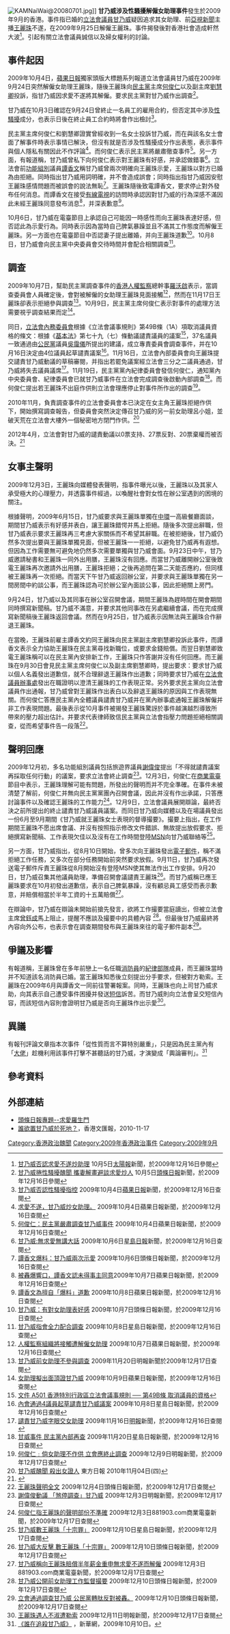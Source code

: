 [[File:KAMNaiWai@20080701.jpg|thumb]]]]
'''甘乃威涉及性騷擾解僱女助理事件'''發生於2009年9月的香港。事件指已婚的[[香港立法會|立法會議員]][[甘乃威|甘乃威]]疑因追求其女助理、前[[亞視新聞|亞視新聞]]主播[[王麗珠|王麗珠]]不遂，在2009年9月25日解僱王麗珠。事件揭發後對香港社會造成軒然大波<ref>[http://the-sun.on.cc/cnt/news/20091005/00407_011.html?pubdate=20091005 甘乃威否認求愛不遂炒助理] {{Wayback|url=http://the-sun.on.cc/cnt/news/20091005/00407_011.html?pubdate=20091005 |date=20170424181047 }} 10月5日[[太陽報_(香港)|太陽報]]新聞，於2009年12月16日參閱</ref>。引起有關立法會議員誠信以及婦女權利的討論。

==事件起因==
2009年10月4日，[[蘋果日報_(香港)|蘋果日報]]獨家頭版大標題系列報道立法會議員甘乃威在2009年9月24日突然解僱女助理王麗珠，隨後王麗珠向[[民主黨_(香港)|民主黨]]主席[[何俊仁|何俊仁]]以及副主席[[劉慧卿|劉慧卿]]投訴，指甘乃威因求愛不遂將其解僱。要求民主黨對甘乃威作出調查<ref>[http://news.hkheadline.com/dailynews/content_hk/2009/10/05/90203.asp 甘乃威捲性騷擾醜聞 攜妻解畫避談求愛炒人] 10月5日[[頭條日報|頭條日報]]新聞，於2009年12月16日參閱</ref>。

甘乃威在10月3日確認在9月24日曾終止一名員工的雇用合約，但否定其中涉及[[性騷擾|性騷擾]]成分，也表示日後在終止員工合約時將會作出檢討<ref>[http://hk.apple.nextmedia.com/template/apple/art_main.php?iss_id=20091004&sec_id=4104&subsec=11866&art_id=13276608 甘乃威否認性騷擾指控] 2009年10月4日[[蘋果日報_(香港)|蘋果日報]]新聞，於2009年12月16日查閱</ref>。

民主黨主席何俊仁和劉慧卿證實曾經收到一名女士投訴甘乃威，而在與該名女士會面了解事件時表示事情已解決，但沒有就是否涉及性騷擾成分作出表態，表示事件與個人隱私有關因此不作評論<ref>[http://hk.apple.nextmedia.com/realtime/art_main.php?iss_id=20091004&sec_id=6996647&subsec=6996645&art_id=13276938 求愛不遂，甘乃威炒女助理。] 2009年10月4日蘋果日報新聞，於2009年12月16日查閱</ref>。而何俊仁表示民主黨將嚴肅徹查事件<ref>[http://hk.apple.nextmedia.com/realtime/art_main.php?iss_id=20091004&sec_id=6996647&subsec=6996645&art_id=13277373 何俊仁：民主黨嚴肅調查甘乃威事件] 2009年10月4日蘋果日報新聞，於2009年12月16日查閱</ref>。另一方面，有報道稱，甘乃威曾私下向何俊仁表示對王麗珠有好感，并承認做錯事<ref>[http://www.singtao.com/yesterday/loc/1006ao03.html 甘乃威:無求愛無講大話] {{Wayback|url=http://www.singtao.com/yesterday/loc/1006ao03.html |date=20121113195721 }} 2009年10月6日[[星島日報|星島日報]]新聞，於2009年12月16日查閱</ref>。立法會前[[功能組別|功能組別]]議員[[譚香文|譚香文]]稱甘乃威曾兩次明確向王麗珠示愛，王麗珠以對方已婚為由拒絕。同時指出甘乃威用詞明確，并不會造成誤會；同時指出指甘乃威因安慰王麗珠感情問題而被誤會的說法無恥<ref>[http://www.hkheadline.com/news_topic/nt_content.asp?sid=2198&nt=np 譚香文爆料：甘乃威兩次示愛] 2009年10月6日頭條日報新聞，於2009年12月16日查閱</ref>。王麗珠隨後致電譚香文，要求停止對外發布任何消息。而譚香文在接受[[香港有線電視|有線電視]]的訪問時承認因對甘乃威的行為深感不滿因此未經王麗珠同意發布消息<ref>[http://hk.apple.nextmedia.com/template/apple/art_main.php?iss_id=20091007&sec_id=4104&subsec=12731&art_id=13286716 被轟爆響口，譚香文認未得事主同意]2009年10月7日蘋果日報新聞，於2009年12月16日查閱</ref>，并深表歉意<ref>[http://hk.apple.nextmedia.com/template/apple/art_main.php?iss_id=20091008&sec_id=4104&subsec=11867&art_id=13290318 譚香文為擅自「爆料」道歉] 2009年10月8日蘋果日報新聞，於2009年12月16日查閱</ref>。

10月6日，甘乃威在電臺節目上承認自己可能因一時感性而向王麗珠表達好感，但否認此為示愛行為。同時表示因為當時自己脾氣暴躁並且不滿其工作態度而解僱王麗珠。另一方面也在電臺節目中否認妻子提出離婚，并向王麗珠道歉<ref>[http://www.hkheadline.com/news_topic/nt_content.asp?sid=2207&nt=np 甘乃威：有對女助理表好感] 2009年10月7日頭條日報新聞，於2009年12月16日查閱</ref>。10月8日，甘乃威會向民主黨中央委員會交待時間并會配合相關調查<ref>[http://hk.news.yahoo.com/article/091008/3/el6k.html 甘乃威指會全力配合調查] {{Wayback|url=http://hk.news.yahoo.com/article/091008/3/el6k.html |date=20091011113158 }} 2009年10月8日星島日報新聞，於2009年12月16日查閱</ref>。

==調查==
2009年10月7日，幫助民主黨調查事件的[[香港人權監察|香港人權監察]]總幹事[[羅沃啟|羅沃啟]]表示，當調查委員會人員確定後，會對被解僱的女助理王麗珠見面接觸<ref>[http://hk.apple.nextmedia.com/realtime/art_main.php?iss_id=20091007&sec_id=6996647&subsec=6996645&art_id=13287845 人權監察組織將接觸遭解僱女助理] 2009年10月7日蘋果日報新聞，於2009年12月16日查閱</ref>，然而在11月17日王麗珠卻表示拒絕參與調查<ref>[http://hk.news.yahoo.com/article/091120/4/f9ur.html 甘乃威前女助理不參與調查] {{Wayback|url=http://hk.news.yahoo.com/article/091120/4/f9ur.html |date=20091123082933 }} 2009年11月20日明報新聞於2009年12月17日查閱</ref>。10月9日，民主黨主席何俊仁表示對事件的處理方法需要視乎調查結果而定<ref>[http://hk.apple.nextmedia.com/realtime/art_main.php?iss_id=20091009&sec_id=6996647&subsec=6996645&art_id=13294684 女助理擬出面頂證甘乃威] 2009年10月9日蘋果日報新聞，於2009年12月16日查閱</ref>。

同日，[[立法會內務委員會|立法會內務委員會]]根據《立法會議事規則》第49B條（1A）項取消議員資格的條文：根據《[[基本法|基本法]]》第七十九（七）條動議譴責議員的議案<ref>[https://www.elegislation.gov.hk/hk/A501!zh-Hant-hk/s49B?_lang=zh-Hant-HK 文件 A501 香港特別行政區立法會議事規則 ── 第49B條 取消議員的資格]</ref>，37名議員一致通過由[[公民黨_(香港)|公民黨]]議員[[吳靄儀|吳靄儀]]所提出的建議，成立專責委員會調查事件，并在10月16日決定由4位議員起草譴責議案<ref>[http://hk.news.yahoo.com/article/091016/3/epx3.html 內會通過4議員起草譴責甘乃威議案] {{Wayback|url=http://hk.news.yahoo.com/article/091016/3/epx3.html |date=20091019060211 }} 2009年10月8日星島日報新聞，於2009年12月16日查閱</ref>。11月16日，立法會內部委員會向王麗珠提交譴責甘乃威動議的草稿審閱，并指出若罷免議案經立法會三分之二議員通過，甘乃威將失去議員議席<ref>[http://hk.news.yahoo.com/article/091106/4/f1pq.html 譴責甘乃威字眼交女助理] {{Wayback|url=http://hk.news.yahoo.com/article/091106/4/f1pq.html |date=20091110035055 }} 2009年11月16日[[明報|明報]]新聞，於2009年12月16日查閱</ref>。11月19日，民主黨黨內紀律委員會發信何俊仁，通知黨內中央委員會、紀律委員會已就甘乃威事件在立法會完成調查後啟動內部調查<ref>[http://hk.news.yahoo.com/article/091119/3/f9il.html 甘威事件 民主黨內部再查] {{Wayback|url=http://hk.news.yahoo.com/article/091119/3/f9il.html |date=20091123111948 }} 2009年11月20日星島日報新聞，於2009年12月16日查閱</ref>。而何俊仁提出若王麗珠不出庭作供則立法會理應停止對事件所作出的調查<ref>[http://hk.news.yahoo.com/article/091208/4/fjzh.html 何俊仁﹕倘女助理不作供 立會應終止調查] {{Wayback|url=http://hk.news.yahoo.com/article/091208/4/fjzh.html |date=20091214133829 }} 2009年12月9日明報新聞，於2009年12月17日查閱</ref>。

2010年11月，負責調查事件的立法會委員會本已決定在女主角王麗珠拒絕作供下，開始撰寫調查報告，但委員會突然決定傳召甘乃威的另一前女助理呂小姐，並破天荒在立法會大樓外一個秘密地方閉門作供。<ref>[http://orientaldaily.on.cc/cnt/news/20101104/00176_012.html 甘乃威醜聞 殺出女證人] {{Wayback|url=http://orientaldaily.on.cc/cnt/news/20101104/00176_012.html |date=20201209191550 }} 東方日報 2010年11月04日(四)</ref>

2012年4月，立法會對甘乃威的譴責動議以0票支持、27票反對、20票棄權而被否決。<ref>{{Cite news |url=http://orientaldaily.on.cc/cnt/news/20120419/00176_012.html |title=棄角逐連任 甘乃威醜聞避譴責 |work=東方日報 |date=2012-04-19 |accessdate=2017-04-24 |archive-date=2012-07-23 |archive-url=https://web.archive.org/web/20120723110933/http://orientaldaily.on.cc/cnt/news/20120419/00176_012.html |dead-url=no }}</ref>

==女事主聲明==
2009年12月3日，王麗珠向媒體發表聲明，指事件曝光以後，王麗珠以及其家人承受極大的心理壓力，并透露事件經過，以喚醒社會對女性在辦公室遇到的困境的關注。

根據聲明，2009年6月15日，甘乃威要求與王麗珠單獨在[[中環|中環]]一高級餐廳面談，期間甘乃威表示有好感并表白，讓王麗珠錯愕并馬上拒絕。隨後多次提出辭職，但甘乃威表示要求王麗珠再三考慮大家關係而不希望其辭職。在被拒絕後，甘乃威仍然多次提出要與王麗珠單獨見面，但被王麗珠一一拒絕，以避免甘乃威再有遐想。但因為工作需要無可避免地仍然多次需要單獨與甘乃威會面。9月23日中午，甘乃威邀請秘書和王麗珠一同外出用膳，王麗珠沒有回應。而當甘乃威離開辦公室後致電王麗珠再次邀請外出用膳，王麗珠拒絕；之後再追問在第二天能否應約，但同樣被王麗珠再一次拒絕。而當天下午甘乃威返回辦公室，并要求與王麗珠單獨在另一間房間中約談公事，而王麗珠認為可於辦公室內面談公事，因此拒絕關上房門。

9月24日，甘乃威以及其同事在辦公室召開會議，期間王麗珠為趕時間在開會期間同時撰寫新聞稿。甘乃威不滿意，并要求其他同事改在另處繼續會議，而在完成撰寫新聞稿後王麗珠返回會議。然而在9月25日，甘乃威表示因無法與王麗珠合作辭退王麗珠。

在當晚，王麗珠前雇主譚香文約同王麗珠向民主黨副主席劉慧卿投訴此事件，而譚香文表示全力協助王麗珠在民主黨尋找新職位，或要求金錢賠償。而翌日劉慧卿致電王麗珠稱可以在民主黨內安排新工作，王麗珠只作答謝并沒有任何回應。而王麗珠在9月30日會見民主黨主席何俊仁以及副主席劉慧卿時，提出要求：要求甘乃威以個人名義發出道歉信，就不合理辭退王麗珠作出道歉；同時要求甘乃威在[[立法會議員辦事處|立法會議員辦事處]]發出在職證明以澄清王麗珠的工作表現正常。另外要求民主黨向立法會議員作出通報，甘乃威曾對王麗珠作出表白以及辭退王麗珠的原因與工作表現無關。而何俊仁答應民主黨內全體議員譴責甘乃威并在黨內辦事處通報王麗珠解僱并非工作表現問題。最後表示從10月事件被揭發王麗珠驚訝於事件越演越烈導致所帶來的壓力超出估計。并要求代表律師致信民主黨與立法會指壓力問題拒絕相關調查，從而希望事件告一段落<ref>[http://www.hkheadline.com/news_topic/nt_content.asp?sid=2594&nt=np 王麗珠聲明全文] 2009年12月4日頭條日報新聞，於2009年12月17日查閱</ref>。

==聲明回應==
2009年12月初，多名功能組別議員包括旅遊界議員[[謝偉俊|謝偉俊]]提出「不得就譴責議案再採取任何行動」的議案，要求立法會終止調查<ref>[http://hk.news.yahoo.com/article/091202/4/fgfd.html 謝偉俊動議 「煞停調查」甘乃威] {{Wayback|url=http://hk.news.yahoo.com/article/091202/4/fgfd.html |date=20091207134456 }} 2009年12月3日明報新聞，於2009年12月17日查閱</ref>。12月3日，何俊仁在[[商業電臺|商業電臺]]節目中表示，王麗珠理解可能有問題，所發出的聲明而并不完全準確。在事件未被清楚了解前，何俊仁并無向民主黨黨團內召開會議，因此并沒有作出承諾，只答應討論事件以及確認王麗珠的工作能力<ref>[http://www.881903.com/Page/Zh-TW/newsdetail.aspx?ItemId=181045 何俊仁指王麗珠的聲明部份不準確] {{Wayback|url=http://www.881903.com/Page/Zh-TW/newsdetail.aspx?ItemId=181045 |date=20160305143441 }} 2009年12月3日881903.com商業電臺新聞，於2009年12月17日查閱</ref>。12月9日，立法會議員展開辯論，最終否決之前所提出的終止譴責甘乃威議員議案。而同日甘乃威向媒體以及在場議員發出一份6月至9月期間《甘乃威就王麗珠女士表現的督導撮要》。撮要上指出，在工作期間王麗珠不愿出席會議、并沒有按照指示修改文件錯誤、無故提出放假要求、拒絕撰寫新聞稿、工作表現欠佳以及沒有在工作時間登陸[[MSN|MSN]]向甘乃威聯絡等<ref>[http://hk.news.yahoo.com/article/091209/3/fkpm.html 甘乃威數王麗珠「十宗罪」] {{Wayback|url=http://hk.news.yahoo.com/article/091209/3/fkpm.html |date=20091213012245 }} 2009年12月10日星島日報新聞，於2009年12月17日查閱</ref>。

另一方面，甘乃威指出，從8月10日開始，曾多次向王麗珠發出[[電子郵件|電子郵件]]，稱不滿拒絕工作任務，又多次在部分任務開始前突然要求放假。9月11日，甘乃威再次發送電子郵件斥責王麗珠從8月開始沒有登陸MSN使其無法作出工作安排。9月20日，甘乃威召集其他議員助理，準備召開會議譴責王麗珠<ref>[http://news.hkheadline.com/dailynews/content_hk/2009/12/10/96928.asp 甘乃威大反擊 數王麗珠「十宗罪」] {{Wayback|url=http://news.hkheadline.com/dailynews/content_hk/2009/12/10/96928.asp |date=20100324074230 }} 2009年12月10日頭條日報新聞，於2009年12月17日查閱</ref>。而甘乃威稱已應王麗珠要求在10月初發出道歉信，表示自己脾氣暴躁，沒有顧忌員工感受而表示歉意，并賠償相當於半年工資的十五萬賠償<ref>[http://881903.com/Page/ZH-TW/newsdetail.aspx?ItemId=181072 甘乃威稱向王麗珠賠償半年薪金重申無求愛不遂而解僱] 2009年12月3日881903.com商業電臺新聞，於2009年12月17日查閱</ref>。

在辯論中，甘乃威在辯論未開始前搶先發言，欲將工作撮要當庭讀出，但被立法會主席[[曾鈺成|曾鈺成]]馬上阻止，提醒不應談及撮要中的具體內容
<ref>[http://news.hkheadline.com/instantnews/news_content/200912/09/20091209a140940.html?cat=a 甘乃威公開前女助理工作監督撮要] {{Wayback|url=http://news.hkheadline.com/instantnews/news_content/200912/09/20091209a140940.html?cat=a |date=20091219235215 }} 2009年12月10日頭條日報新聞，於2009年12月17日查閱</ref>。但最後甘乃威最終將內容向外公布，也表示會在調查期間發布與王麗珠來往的電子郵件副本<ref>[http://news.hkheadline.com/dailynews/content_hk/2009/12/10/96927.asp 立會通過調查甘乃威 公民黨轉肽反對被轟。] {{Wayback|url=http://news.hkheadline.com/dailynews/content_hk/2009/12/10/96927.asp |date=20100324074854 }} 2009年12月10日頭條日報新聞，於2009年12月17日查閱</ref>。

==爭議及影響==
有報道稱，王麗珠曾在多年前戀上一名任職[[消防員|消防員]]的[[紀律部隊|紀律部隊]]成員，而王麗珠當時并不知道該名消防員已婚。當王麗珠知悉後立刻提出分手要求，但被對方勒索。王麗珠在2009年6月與譚香文一同前往警署報案。同時，王麗珠也向上司甘乃威求助，向其表示自己遭受事件困擾并發送[[短信|短信]]訴苦。而甘乃威則向立法會呈交短信內容，而該短信內容則會證明甘乃威是否向王麗珠作出示愛<ref>[http://hk.news.yahoo.com/article/091210/3/flej.html 王麗珠遇人不淑遭勒索] {{Wayback|url=http://hk.news.yahoo.com/article/091210/3/flej.html |date=20091214184634 }} 2009年12月11日明報新聞，於2009年12月17日查閱</ref>。

==異議==
有報刊評論文章指本次事件「從性質而言不算特別嚴重」，只是因為民主黨內有「[[大佬文化|大佬]]」趁機利用該事件打擊不甚聽話的甘乃威，才演變成「輿論審判」。<ref>[http://news.xinhuanet.com/gangao/2009-10/10/content_12205805.htm 《誰在追殺甘乃威》] {{Wayback|url=http://news.xinhuanet.com/gangao/2009-10/10/content_12205805.htm |date=20091015142241 }}，新華網，2009年10月10日。</ref>

==參考資料==
{{reflist|2}}

==外部連結==
*[http://www.hkheadline.com/news_topic/nt_content.asp?sid=385&nt=nt 頭條日報專題--求愛羅生門]
*[https://web.archive.org/web/20170424182927/http://paper.wenweipo.com/2010/11/17/PL1011170005.htm 誰欲置甘乃威於死地？]，香港文匯報，2010-11-17

[[Category:香港政治醜聞|Category:香港政治醜聞]]
[[Category:2009年香港政治事件|Category:2009年香港政治事件]]
[[Category:2009年9月|Category:2009年9月]]